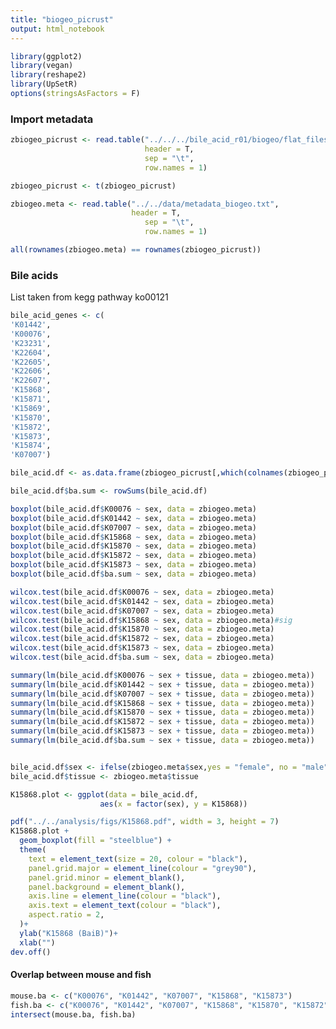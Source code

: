 ```yaml
---
title: "biogeo_picrust"
output: html_notebook
---
```




```r
library(ggplot2)
library(vegan)
library(reshape2)
library(UpSetR)
options(stringsAsFactors = F)
```

### Import metadata

```r
zbiogeo_picrust <- read.table("../../../bile_acid_r01/biogeo/flat_files/picrust2/picrust2_zfish_redo/KO_metagenome_out/pred_metagenome_unstrat.tsv.gz", 
                              header = T,
                              sep = "\t", 
                              row.names = 1)

zbiogeo_picrust <- t(zbiogeo_picrust)

zbiogeo.meta <- read.table("../../data/metadata_biogeo.txt",
                           header = T,
                              sep = "\t", 
                              row.names = 1)

all(rownames(zbiogeo.meta) == rownames(zbiogeo_picrust))
```

### Bile acids

List taken from kegg pathway ko00121

```r

bile_acid_genes <- c(
'K01442', 
'K00076', 
'K23231',
'K22604',
'K22605',
'K22606',
'K22607',
'K15868',
'K15871',
'K15869',
'K15870',
'K15872',
'K15873',
'K15874',
'K07007')

bile_acid.df <- as.data.frame(zbiogeo_picrust[,which(colnames(zbiogeo_picrust) %in% bile_acid_genes)])

bile_acid.df$ba.sum <- rowSums(bile_acid.df)

boxplot(bile_acid.df$K00076 ~ sex, data = zbiogeo.meta)
boxplot(bile_acid.df$K01442 ~ sex, data = zbiogeo.meta)
boxplot(bile_acid.df$K07007 ~ sex, data = zbiogeo.meta)
boxplot(bile_acid.df$K15868 ~ sex, data = zbiogeo.meta)
boxplot(bile_acid.df$K15870 ~ sex, data = zbiogeo.meta)
boxplot(bile_acid.df$K15872 ~ sex, data = zbiogeo.meta)
boxplot(bile_acid.df$K15873 ~ sex, data = zbiogeo.meta)
boxplot(bile_acid.df$ba.sum ~ sex, data = zbiogeo.meta)

wilcox.test(bile_acid.df$K00076 ~ sex, data = zbiogeo.meta)
wilcox.test(bile_acid.df$K01442 ~ sex, data = zbiogeo.meta)
wilcox.test(bile_acid.df$K07007 ~ sex, data = zbiogeo.meta)
wilcox.test(bile_acid.df$K15868 ~ sex, data = zbiogeo.meta)#sig
wilcox.test(bile_acid.df$K15870 ~ sex, data = zbiogeo.meta)
wilcox.test(bile_acid.df$K15872 ~ sex, data = zbiogeo.meta)
wilcox.test(bile_acid.df$K15873 ~ sex, data = zbiogeo.meta)
wilcox.test(bile_acid.df$ba.sum ~ sex, data = zbiogeo.meta)

summary(lm(bile_acid.df$K00076 ~ sex + tissue, data = zbiogeo.meta))
summary(lm(bile_acid.df$K01442 ~ sex + tissue, data = zbiogeo.meta))
summary(lm(bile_acid.df$K07007 ~ sex + tissue, data = zbiogeo.meta))
summary(lm(bile_acid.df$K15868 ~ sex + tissue, data = zbiogeo.meta))
summary(lm(bile_acid.df$K15870 ~ sex + tissue, data = zbiogeo.meta))
summary(lm(bile_acid.df$K15872 ~ sex + tissue, data = zbiogeo.meta))
summary(lm(bile_acid.df$K15873 ~ sex + tissue, data = zbiogeo.meta))
summary(lm(bile_acid.df$ba.sum ~ sex + tissue, data = zbiogeo.meta))


bile_acid.df$sex <- ifelse(zbiogeo.meta$sex,yes = "female", no = "male") 
bile_acid.df$tissue <- zbiogeo.meta$tissue

K15868.plot <- ggplot(data = bile_acid.df, 
                    aes(x = factor(sex), y = K15868)) 

pdf("../../analysis/figs/K15868.pdf", width = 3, height = 7)
K15868.plot + 
  geom_boxplot(fill = "steelblue") + 
  theme(
    text = element_text(size = 20, colour = "black"),
    panel.grid.major = element_line(colour = "grey90"),
    panel.grid.minor = element_blank(),
    panel.background = element_blank(),
    axis.line = element_line(colour = "black"),
    axis.text = element_text(colour = "black"),
    aspect.ratio = 2,
  )+
  ylab("K15868 (BaiB)")+
  xlab("")
dev.off()


```

#### Overlap between mouse and fish

```r

mouse.ba <- c("K00076", "K01442", "K07007", "K15868", "K15873")
fish.ba <- c("K00076", "K01442", "K07007", "K15868", "K15870", "K15872", "K15873")
intersect(mouse.ba, fish.ba)


```